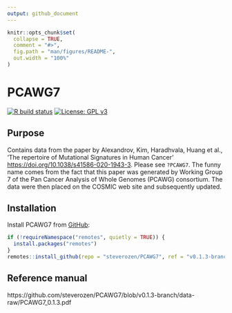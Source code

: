 ```yaml
---
output: github_document
---
```


<!-- README.md is generated from README.Rmd. Please edit that file -->

```r
knitr::opts_chunk$set(
  collapse = TRUE,
  comment = "#>",
  fig.path = "man/figures/README-",
  out.width = "100%"
)
```
# PCAWG7

<!-- badges: start -->

  [![R build status](https://github.com/steverozen/PCAWG7/workflows/R-CMD-check/badge.svg)](https://github.com/steverozen/PCAWG7/actions)
  [![License: GPL v3](https://img.shields.io/badge/License-GPLv3-blue.svg)](https://www.gnu.org/licenses/gpl-3.0)

<!-- badges: end -->

## Purpose

Contains data from the paper by Alexandrov, Kim, Haradhvala, Huang et al., 'The
repertoire of Mutational Signatures in Human Cancer'
<https://doi.org/10.1038/s41586-020-1943-3>. Please see `?PCAWG7`.  The funny
name comes from the fact that this paper was generated by Working Group 7 of the
Pan Cancer Analysis of Whole Genomes (PCAWG) consortium. The data were then
placed on the COSMIC web site and subsequently updated.

## Installation

Install PCAWG7 from [GitHub](https://github.com/):

``` r
if (!requireNamespace("remotes", quietly = TRUE)) {
  install.packages("remotes")
}
remotes::install_github(repo = "steverozen/PCAWG7", ref = "v0.1.3-branch")
```

## Reference manual

https://github.com/steverozen/PCAWG7/blob/v0.1.3-branch/data-raw/PCAWG7_0.1.3.pdf
